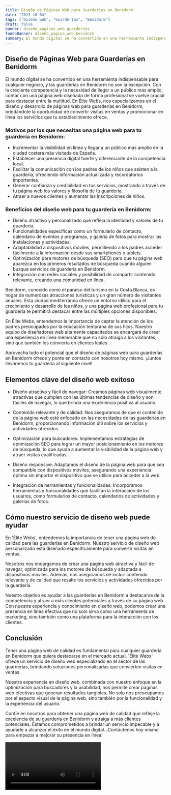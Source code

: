 ```yaml
---
title: Diseño de Páginas Web para Guarderías en Benidorm
date: "2023-10-04"
tags: ["Diseño web", "Guarderías", "Benidorm"]
draft: false
banner: diseño_paginas_web_guarderías
fondoBanner: diseño_pagina_web_benidorm
summary: El mundo digital se ha convertido en una herramienta indispensable para cualquier negocio, y las guarderías en Benidorm no son la excepción. Con la creciente competencia y la necesidad de llegar a un público más amplio, contar con una página web diseñada de forma profesional se vuelve crucial para destacar entre la multitud. En Élite Webs, nos especializamos en el diseño y desarrollo de páginas web para guarderías en Benidorm, brindándote la oportunidad de convertir visitas en ventas y promocionar en línea los servicios que tu establecimiento ofrece.
---
```



## Diseño de Páginas Web para Guarderías en Benidorm

El mundo digital se ha convertido en una herramienta indispensable para cualquier negocio, y las guarderías en Benidorm no son la excepción. Con la creciente competencia y la necesidad de llegar a un público más amplio, contar con una página web diseñada de forma profesional se vuelve crucial para destacar entre la multitud. En Élite Webs, nos especializamos en el diseño y desarrollo de páginas web para guarderías en Benidorm, brindándote la oportunidad de convertir visitas en ventas y promocionar en línea los servicios que tu establecimiento ofrece.

### Motivos por los que necesitas una página web para tu guardería en Benidorm:

- Incrementar la visibilidad en línea y llegar a un público más amplio en la ciudad costera más visitada de España.
- Establecer una presencia digital fuerte y diferenciarte de la competencia local.
- Facilitar la comunicación con los padres de los niños que asisten a la guardería, ofreciendo información actualizada y recordatorios importantes.
- Generar confianza y credibilidad en tus servicios, mostrando a través de tu página web los valores y filosofía de tu guardería.
- Atraer a nuevos clientes y aumentar las inscripciones de niños.

### Beneficios del diseño web para tu guardería en Benidorm:

- Diseño atractivo y personalizado que refleja la identidad y valores de tu guardería.
- Funcionalidades específicas como un formulario de contacto, calendario de eventos y programas, y galería de fotos para mostrar las instalaciones y actividades.
- Adaptabilidad a dispositivos móviles, permitiendo a los padres acceder fácilmente a la información desde sus smartphones o tablets.
- Optimización para motores de búsqueda (SEO) para que tu página web aparezca en los primeros resultados de búsqueda cuando alguien busque servicios de guardería en Benidorm.
- Integración con redes sociales y posibilidad de compartir contenido relevante, creando una comunidad en línea.

Benidorm, conocido como el paraíso del turismo en la Costa Blanca, es hogar de numerosas atracciones turísticas y un gran número de visitantes anuales. Esta ciudad mediterránea ofrece un entorno idílico para el crecimiento y desarrollo de los niños, y una página web profesional para tu guardería te permitirá destacar entre las múltiples opciones disponibles.

En Élite Webs, entendemos la importancia de captar la atención de los padres preocupados por la educación temprana de sus hijos. Nuestro equipo de diseñadores web altamente capacitados se encargará de crear una experiencia en línea memorable que no sólo atraiga a los visitantes, sino que también los convierta en clientes leales.

Aprovecha todo el potencial que el diseño de páginas web para guarderías en Benidorm ofrece y ponte en contacto con nosotros hoy mismo. ¡Juntos llevaremos tu guardería al siguiente nivel!

<GifSeo />

<Cta />

## Elementos clave del diseño web exitoso

- Diseño atractivo y fácil de navegar: Creamos páginas web visualmente atractivas que cumplen con las últimas tendencias de diseño y son fáciles de navegar, lo que brinda una experiencia positiva al usuario.

- Contenido relevante y de calidad: Nos aseguramos de que el contenido de la página web esté enfocado en las necesidades de las guarderías en Benidorm, proporcionando información útil sobre los servicios y actividades ofrecidos.

- Optimización para buscadores: Implementamos estrategias de optimización SEO para lograr un mayor posicionamiento en los motores de búsqueda, lo que ayuda a aumentar la visibilidad de la página web y atraer visitas cualificadas.

- Diseño responsive: Adaptamos el diseño de la página web para que sea compatible con dispositivos móviles, asegurando una experiencia óptima sin importar el dispositivo que se utilice para acceder a la web.

- Integración de herramientas y funcionalidades: Incorporamos herramientas y funcionalidades que facilitan la interacción de los usuarios, como formularios de contacto, calendarios de actividades y galerías de fotos.

## Cómo nuestro servicio de diseño web puede ayudar

En 'Élite Webs', entendemos la importancia de tener una página web de calidad para las guarderías en Benidorm. Nuestro servicio de diseño web personalizado está diseñado específicamente para convertir visitas en ventas.

Nosotros nos encargamos de crear una página web atractiva y fácil de navegar, optimizada para los motores de búsqueda y adaptada a dispositivos móviles. Además, nos aseguramos de incluir contenido relevante y de calidad que resalte los servicios y actividades ofrecidos por la guardería.

Nuestro objetivo es ayudar a las guarderías en Benidorm a destacarse de la competencia y atraer a más clientes potenciales a través de su página web. Con nuestra experiencia y conocimiento en diseño web, podemos crear una presencia en línea efectiva que no solo sirva como una herramienta de marketing, sino también como una plataforma para la interacción con los clientes.

## Conclusión

Tener una página web de calidad es fundamental para cualquier guardería en Benidorm que quiera destacarse en el mercado actual. 'Élite Webs' ofrece un servicio de diseño web especializado en el sector de las guarderías, brindando soluciones personalizadas que convierten visitas en ventas.

Nuestra experiencia en diseño web, combinada con nuestro enfoque en la optimización para buscadores y la usabilidad, nos permite crear páginas web efectivas que generan resultados tangibles. No solo nos preocupamos por el aspecto visual de la página web, sino también por la funcionalidad y la experiencia del usuario.

Confíe en nosotros para obtener una página web de calidad que refleje la excelencia de su guardería en Benidorm y atraiga a más clientes potenciales. Estamos comprometidos a brindar un servicio impecable y a ayudarle a alcanzar el éxito en el mundo digital. ¡Contáctenos hoy mismo para empezar a mejorar su presencia en línea!

<Video />

<CtaBot job="Guarderías" city="Benidorm" />

<Gmaps query="Benidorm+españa+maps" />
